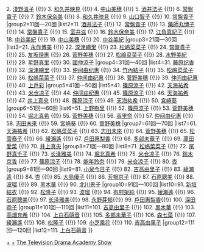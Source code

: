 {{Navbox
|name=日劇學院賞最佳女主角
|title=[[日劇學院賞|<span style="color: #dd8">日劇學院賞</span>]]最佳女主角
|basestyle=background-color:#B22222;color:#dd8
|group1=1回—10回
|list1=1. [[安達祐實]] {{!}} 2. [[淺野溫子]] {{!}} 3. [[和久井映見]] {{!}} 4. [[中山美穗]] {{!}} 5. [[酒井法子]] {{!}} 6. [[常盤貴子]] {{!}} 7. [[鈴木保奈美]] {{!}} 8. [[和久井映見]] {{!}} 9. [[山口智子]] {{!}} 10. [[常盤貴子]]
|group2=11回—20回
|list2=11. [[酒井法子]] {{!}} 12. [[常盤貴子]] {{!}} 13. [[藥師丸博子]] {{!}} 14. [[常盤貴子]] {{!}} 15. [[室井滋]] {{!}} 16. [[鈴木保奈美]] {{!}} 17. [[江角真紀子]] {{!}} 18. [[中谷美紀]] {{!}} 19. [[中山美穗]] {{!}} 20. [[中谷美紀]]
|group3=21回—30回
|list3=21. [[永作博美]] {{!}} 22. [[深津繪里]] {{!}} 23. [[松嶋菜菜子]] {{!}} 24. [[常盤貴子]] {{!}} 25. [[友坂理惠]] {{!}} 26. [[菅野美穗]] {{!}} 27. [[松嶋菜菜子]] {{!}} 28. [[水野美紀]] {{!}} 29. [[星野真里]] {{!}} 30. [[國仲涼子]]
|group4=31回—40回
|list4=31. [[藤原纪香]] {{!}} 32. [[深津繪里]] {{!}} 33. [[仲间由纪惠]] {{!}} 34. [[竹內結子]] {{!}} 35. [[松嶋菜菜子]] {{!}} 36. [[松嶋菜菜子]] {{!}} 37. [[仲间由纪惠]] {{!}} 38. [[菅野美穗]] {{!}} 39. [[仲间由纪惠]] {{!}} 40. [[上戶彩]]
|group5=41回—50回
|list5=41. [[篠原涼子]] {{!}} 42. [[天海祐希]] {{!}} 43. [[米仓凉子]] {{!}} 44. [[仲间由纪惠]] {{!}} 45. [[篠原涼子]] {{!}} 46. [[天海祐希]] {{!}} 47. [[井上真央]] {{!}} 48. [[篠原涼子]] {{!}} 49. [[天海祐希]] {{!}} 50. [[宮崎葵]]
|group6=51回—60回
|list6=51. [[上野樹里]] {{!}} 52. [[篠原涼子]] {{!}} 53. [[菅野美穗]] {{!}} 54. [[堀北真希]] {{!}} 55. [[菅野美穗]] {{!}} 56. [[香里奈]] {{!}} 57. [[仲间由纪惠]] {{!}} 58. [[志田未來]] {{!}} 59. [[宮崎葵]] {{!}} 60. [[菅野美穗]]
|group7=61回—70回
|list7=61. [[天海祐希]] {{!}} 62. [[松嶋菜菜子]] {{!}} 63. [[志田未來]] {{!}} 64. [[菅野美穗]] {{!}} 65. [[松雪泰子]] {{!}} 66. [[綾瀨遙]] {{!}} 67. [[戶田惠梨香]] {{!}} 68. [[多部未華子]] {{!}} 69. [[蘆田愛菜]] {{!}} 70. [[井上真央]]
|group8=71回—80回
|list8=71. [[松嶋菜菜子]] {{!}} 72. [[尾野真千子]] {{!}} 73. [[长泽雅美]] {{!}} 74. [[堀北真希]] {{!}} 75. [[米仓凉子]] {{!}} 76. [[鈴木京香]] {{!}} 77. [[篠原涼子]] {{!}} 78. [[能年玲奈]] {{!}} 79. [[米仓凉子]] {{!}} 80. [[杏 (演員)|杏]]
|group9=81回—90回
|list9=81. [[小泉今日子]] {{!}} 82. [[吉高由里子]] {{!}} 83. [[綾瀨遙]] {{!}} 84. [[杏 (演員)|杏]] {{!}} 85. [[大島優子]] {{!}} 86. [[芳根京子]] {{!}} 87. [[石原聰美]] {{!}} 88. [[波瑠]] {{!}} 89. [[黑木華]] {{!}} 90. [[北川景子]]
|group10=91回—100回
|list10=91. [[新垣結衣]] {{!}} 92. [[松隆子]] {{!}} 93. [[波瑠]] {{!}} 94. [[有村架純]] {{!}} 95. [[綾瀨遙]] {{!}} 96. [[石原聰美]]{{!}} 97. [[长泽雅美]]{{!}} 98. [[永野芽郁]]{{!}} 99. [[戶田惠梨香]]{{!}} 100. [[深田恭子]]
|group11=101回—110回
|list11=101. [[吉高由里子]] {{!}} 102. [[黑木華]] {{!}} 103. [[高畑充希]] {{!}} 104. [[上白石萌音]] {{!}} 105. [[多部未華子]] {{!}} 106. [[森七菜]] {{!}} 107. [[綾瀨遙]] {{!}} 108. [[松隆子]] {{!}} 109. [[小芝風花]] {{!}} 110. [[吉高由里子]]  
|group12=111回—120回
|list12=111. [[上白石萌音]]
}}<noinclude>
{{collapsible option}}
[[Category:日劇學院賞|+]]
[[Category:日劇學院賞最佳女主角得主|+]]
[[Category:日本電視獎項模板|The Television Drama Academy Show]]
</noinclude>